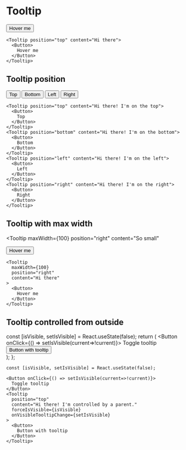 
# Tooltip

<Tooltip position="top" content="Hi there!">
  <Button>
    Hover me
  </Button>
</Tooltip>

```
<Tooltip position="top" content="Hi there">
  <Button>
    Hover me
  </Button>
</Tooltip>
```

## Tooltip position

<Grid>
  <GridRow>
    <GridCell>
      <Tooltip position="top" content="Hi there! I'm on the top">
        <Button>
          Top
        </Button>
      </Tooltip>
    </GridCell>
     <GridCell>
       <Tooltip position="bottom" content="Hi there! I'm on the bottom">
        <Button>
          Bottom
        </Button>
      </Tooltip>
    </GridCell>
     <GridCell>
       <Tooltip position="left" content="Hi there! I'm on the left">
        <Button>
          Left
        </Button>
      </Tooltip>
    </GridCell>
     <GridCell>
       <Tooltip position="right" content="Hi there! I'm on the right">
        <Button>
          Right
        </Button>
      </Tooltip>
    </GridCell>
  </GridRow>
</Grid>

```
<Tooltip position="top" content="Hi there! I'm on the top">
  <Button>
    Top
  </Button>
</Tooltip>
<Tooltip position="bottom" content="Hi there! I'm on the bottom">
  <Button>
    Bottom
  </Button>
</Tooltip>
<Tooltip position="left" content="Hi there! I'm on the left">
  <Button>
    Left
  </Button>
</Tooltip>
<Tooltip position="right" content="Hi there! I'm on the right">
  <Button>
    Right
  </Button>
</Tooltip>
```

## Tooltip with max width

<Tooltip 
  maxWidth={100}
  position="right"
  content="So small"
>
  <Button>
    Hover me
  </Button>
</Tooltip>

```
<Tooltip 
  maxWidth={100}
  position="right"
  content="Hi there"
>
  <Button>
    Hover me
  </Button>
</Tooltip>
```

## Tooltip controlled from outside

  const [isVisible, setIsVisible] = React.useState(false);
  return (
    <Grid>
      <GridRow>
        <GridCell>
            <Button onClick={() => setIsVisible(current=>!current)}>
              Toggle tooltip
            </Button>
        </GridCell>
        <GridCell>
          <Tooltip 
            position="top"
            content="Hi there! I'm controlled by a parent."
            forceIsVisible={isVisible}
            onVisibleTooltipChange={setIsVisible}
          >
            <Button>
              Button with tooltip
            </Button>
          </Tooltip>
        </GridCell>
      </GridRow>     
    </Grid>
  );
};

<ControlledTooltip />

```
const [isVisible, setIsVisible] = React.useState(false);

<Button onClick={() => setIsVisible(current=>!current)}>
  Toggle tooltip
</Button>
<Tooltip 
  position="top"
  content="Hi there! I'm controlled by a parent."
  forceIsVisible={isVisible}
  onVisibleTooltipChange={setIsVisible}
>
  <Button>
    Button with tooltip
  </Button>
</Tooltip>

```